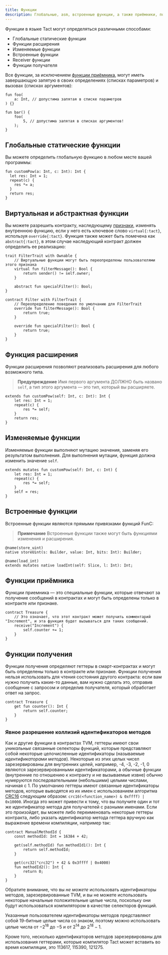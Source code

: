 ```yaml
---
title: Функции
description: Глобальные, asm, встроенные функции, а также приёмники, получатели и функции хранения, а также множество атрибутов, которые обеспечивают большую гибкость и выразительность языка Tact
---
```



Функции в языке Tact могут определяться различными способами:

- Глобальные статические функции
- Функции расширения
- Изменяемые функции
- Встроенные функции
- Receiver функции
- Функции получателя

Все функции, за исключением [функции приёмника](#receiver-functions), могут иметь завершающую запятую в своих определениях (списках параметров) и вызовах (списках аргументов):

```tact
fun foo(
    a: Int, // допустима запятая в списке параметров
) {}

fun bar() {
    foo(
        5, // допустима запятая в списках аргументов!
    );
}
```

## Глобальные статические функции

Вы можете определить глобальную функцию в любом месте вашей программы:

```tact
fun customPow(a: Int, c: Int): Int {
  let res: Int = 1;
  repeat(c) {
    res *= a;
  }
  return res;
}
```

## Виртуальная и абстрактная функции

Вы можете разрешить контракту, наследующему [признаки](/book/types#traits), изменять внутреннюю функцию, если у него есть ключевое слово `virtual{:tact}`, используя `override{:tact}`. Функция также может быть помечена как `abstract{:tact}`, в этом случае наследующий контракт должен определить ее реализацию:

```tact
trait FilterTrait with Ownable {
    // Виртуальные функции могут быть переопределены пользователями этого признака
    virtual fun filterMessage(): Bool {
        return sender() != self.owner;
    }

    abstract fun specialFilter(): Bool;
}

contract Filter with FilterTrait {
    // Переопределение поведения по умолчанию для FilterTrait
    override fun filterMessage(): Bool {
        return true;
    }

    override fun specialFilter(): Bool {
        return true;
    }
}
```

## Функция расширения

Функции расширения позволяют реализовать расширения для любого возможного типа.

> **Предупреждение**
> Имя первого аргумента ДОЛЖНО быть названо `self`, а тип этого аргумента — это тип, который вы расширяете.

```tact
extends fun customPow(self: Int, c: Int): Int {
    let res: Int = 1;
    repeat(c) {
        res *= self;
    }
    return res;
}
```

## Изменяемые функции

Изменяемые функции выполняют мутацию значения, заменяя его результатом выполнения. Для выполнения мутации, функция должна изменить значение `self`.

```tact
extends mutates fun customPow(self: Int, c: Int) {
    let res: Int = 1;
    repeat(c) {
        res *= self;
    }
    self = res;
}
```

## Встроенные функции

Встроенные функции являются прямыми привязками функций FunC:

> **Примечание**
> Встроенные функции также могут быть функциями изменения и расширения.

```tact
@name(store_uint)
native storeUint(s: Builder, value: Int, bits: Int): Builder;

@name(load_int)
extends mutates native loadInt(self: Slice, l: Int): Int;
```

## Функции приёмника

Функции приемника — это специальные функции, которые отвечают за получение сообщений в контрактах и ​​могут быть определены только в контракте или признаке.

```tact
contract Treasure {
    // Это означает, что этот контракт может получить комментарий "Increment", и эта функция будет вызываться для таких сообщений.
    receive("Increment") {
        self.counter += 1;
    }
}
```

## Функции получения

Функции получения определяют геттеры в смарт-контрактах и ​​могут быть определены только в контракте или признаке.
Функции получения нельзя использовать для чтения состояния другого контракта: если вам нужно получить какие-то данные, вам нужно сделать это, отправив сообщение с запросом и определив получателя, который обработает ответ на запрос.

```tact
contract Treasure {
    get fun counter(): Int {
        return self.counter;
    }
}
```

### Явное разрешение коллизий идентификаторов методов

<Badge text="Доступно с Tact 1.6 (еще не выпущено)" option="tip" size="medium"/><p/>

Как и другие функции в контрактах TVM, геттеры имеют свои _уникальные_ связанные селекторы функций, которые представляют собой некоторые целочисленные идентификаторы (называемые _идентификаторами методов_).
Некоторые из этих целых чисел зарезервированы для внутренних целей, например, -4, -3, -2, -1, 0 являются зарезервированными идентификаторами, а обычные функции (внутренние по отношению к контракту и не вызываемые извне) обычно нумеруются последовательными (небольшими) целыми числами, начиная с 1.
По умолчанию геттеры имеют связанные идентификаторы методов, которые выводятся из их имен с использованием алгоритма [CRC16](https://en.wikipedia.org/wiki/Cyclic_redundancy_check) следующим образом:
`crc16(<function_name>) & 0xffff) | 0x10000`.
Иногда это может привести к тому, что вы получите один и тот же идентификатор метода для получателей с разными именами.
Если это произойдет, вы можете либо переименовать некоторые геттеры контракта, либо указать идентификатор метода геттера вручную как выражение времени компиляции, например так:

```tact
contract ManualMethodId {
    const methodId: Int = 16384 + 42;

    get(self.methodId) fun methodId1(): Int {
        return self.methodId;
    }

    get(crc32("crc32") + 42 & 0x3ffff | 0x4000)
    fun methodId2(): Int {
        return 0;
    }
}
```

Обратите внимание, что вы _не можете_ использовать идентификаторы методов, зарезервированные TVM, и вы не можете использовать некоторые начальные положительные целые числа, поскольку они будут использоваться компилятором в качестве селекторов функций.

Указанные пользователем идентификаторы методов представляют собой 19-битные целые числа со знаком, поэтому можно использовать целые числа от $-2^{18}$ до $-5$ и от $2^{14}$ до $2^{18} - 1$.

Кроме того, несколько идентификаторов методов зарезервированы для использования геттерами, которые компилятор Tact может вставить во время компиляции, это 113617, 115390, 121275.
